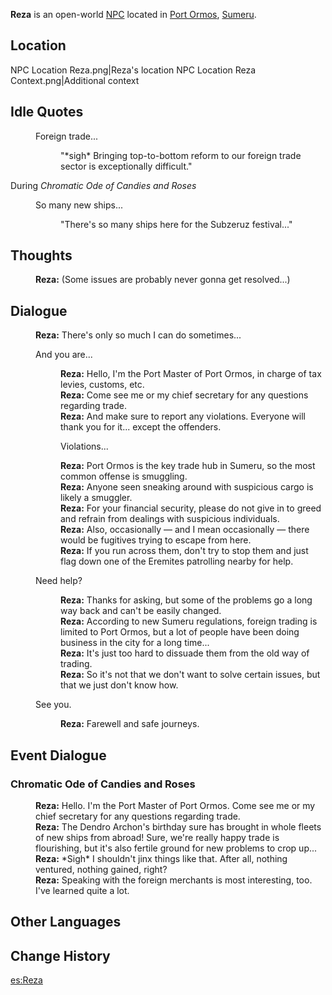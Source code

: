 {{Meta
<!-- Remove this template after adding the missing info -->
|missing_NPC_profile  = yes
}}
{{Character Infobox
|type             = Open-World NPC <!-- NPC, Quest NPC, or Event NPC -->
|image            = NPC Reza.png
|realname         = <!-- Optional, if different from in-game name -->
|deceased         = <!-- Past (for deceased prior to events of the game) or free response -->
|region           = Sumeru
|location         = Sumeru
|affiliation      = 
|title            = Port Master

|ancestry         = <!-- Clan/family -->
|father           = 
|mother           = 
|spouse           = 
|sibling          = 
|child            = 
|relative         = 

|voiceEN          = 
|voiceCN          = 
|voiceJP          = 
|dialoguereward   = 
}}
'''Reza''' is an open-world [[NPC]] located in [[Port Ormos]], [[Sumeru]].

==Location==
<gallery>
NPC Location Reza.png|Reza's location
NPC Location Reza Context.png|Additional context
</gallery>
<!--
==Profile==
Detailed story/lore information goes here.
''(To be added.)''

===Appearance===
Keep appearance section short and concise. Limit to 2 paragraphs with 3-4 sentences each.
''(To be added.)''

==Quests and Events==
{{Quests and Events}}
-->
==Idle Quotes==
{{Dialogue Start}}
:{{DIcon|Idle}} Foreign trade...
::{{A|VO Reza 01.ogg}} "*sigh* Bringing top-to-bottom reform to our foreign trade sector is exceptionally difficult."
{{Dialogue End}}

;During ''Chromatic Ode of Candies and Roses''
{{Dialogue Start}}
:{{DIcon|Idle}} So many new ships...
::{{A|VO Reza Chromatic Ode of Candies and Roses 01.ogg}} "There's so many ships here for the Subzeruz festival..."
{{Dialogue End}}

==Thoughts==
{{All Schemes to Know Explanation|name=Reza}}
{{Dialogue Start}}
:{{A|VO Reza All Schemes to Know 01.ogg}} '''Reza:''' (Some issues are probably never gonna get resolved...)
{{Dialogue End}}

==Dialogue==
{{Dialogue Start}}
:'''Reza:''' There's only so much I can do sometimes...
:{{DIcon}} And you are...
::'''Reza:''' Hello, I'm the Port Master of Port Ormos, in charge of tax levies, customs, etc.
::'''Reza:''' Come see me or my chief secretary for any questions regarding trade.
::'''Reza:''' And make sure to report any violations. Everyone will thank you for it... except the offenders.
::{{DIcon}} Violations...
::'''Reza:''' Port Ormos is the key trade hub in Sumeru, so the most common offense is smuggling.
::'''Reza:''' Anyone seen sneaking around with suspicious cargo is likely a smuggler.
::'''Reza:''' For your financial security, please do not give in to greed and refrain from dealings with suspicious individuals.
::'''Reza:''' Also, occasionally &mdash; and I mean occasionally &mdash; there would be fugitives trying to escape from here.
::'''Reza:''' If you run across them, don't try to stop them and just flag down one of the Eremites patrolling nearby for help.
:{{DIcon}} Need help?
::'''Reza:''' Thanks for asking, but some of the problems go a long way back and can't be easily changed.
::'''Reza:''' According to new Sumeru regulations, foreign trading is limited to Port Ormos, but a lot of people have been doing business in the city for a long time...
::'''Reza:''' It's just too hard to dissuade them from the old way of trading.
::'''Reza:''' So it's not that we don't want to solve certain issues, but that we just don't know how.
:{{DIcon}} See you.
::'''Reza:''' Farewell and safe journeys.
{{Dialogue End}}

==Event Dialogue==
===Chromatic Ode of Candies and Roses===
{{Dialogue Start}}
:'''Reza:''' Hello. I'm the Port Master of Port Ormos. Come see me or my chief secretary for any questions regarding trade.
:'''Reza:''' The Dendro Archon's birthday sure has brought in whole fleets of new ships from abroad! Sure, we're really happy trade is flourishing, but it's also fertile ground for new problems to crop up...
:'''Reza:''' *Sigh* I shouldn't jinx things like that. After all, nothing ventured, nothing gained, right?
:'''Reza:''' Speaking with the foreign merchants is most interesting, too. I've learned quite a lot.
{{Dialogue End}}
<!--
==Trivia==
* 
-->

==Other Languages==
{{Other Languages
|default_hidden = 1
|en      = Reza
|zhs     = 雷萨
|zhs_rm  = Léisà
|zht     = 雷薩
|zht_rm  = Léisà
|ja      = レイザ
|ja_rm   = Reiza
|ko      = 레자
|es      = Reza
|fr      = Reza
|ru      = Реза
|th      = Reza
|vi      = Reza
|de      = Reza
|id      = Reza
|pt      = Reza
|tr      = Reza
|it      = Reza
}}

==Change History==
{{Change History|3.0}}
<!--
==References==
{{Reflist}}
-->

[[es:Reza]]